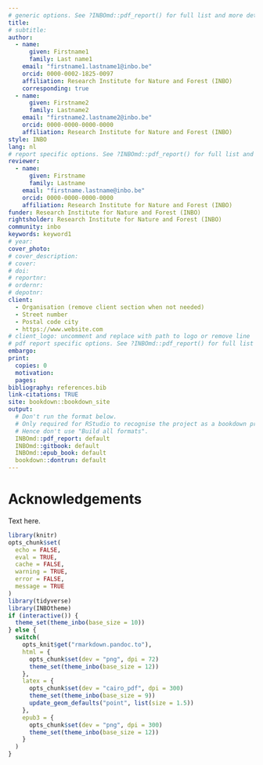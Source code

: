 ```yaml
---
# generic options. See ?INBOmd::pdf_report() for full list and more details.
title:
# subtitle:
author: 
  - name:
      given: Firstname1
      family: Last name1
    email: "firstname1.lastname1@inbo.be"
    orcid: 0000-0002-1825-0097
    affiliation: Research Institute for Nature and Forest (INBO)
    corresponding: true
  - name:
      given: Firstname2
      family: Lastname2
    email: "firstname2.lastname2@inbo.be"
    orcid: 0000-0000-0000-0000
    affiliation: Research Institute for Nature and Forest (INBO)
style: INBO
lang: nl
# report specific options. See ?INBOmd::pdf_report() for full list and more details.
reviewer:
  - name:
      given: Firstname
      family: Lastname
    email: "firstname.lastname@inbo.be"
    orcid: 0000-0000-0000-0000
    affiliation: Research Institute for Nature and Forest (INBO)
funder: Research Institute for Nature and Forest (INBO)
rightsholder: Research Institute for Nature and Forest (INBO)
community: inbo
keywords: keyword1
# year:
cover_photo:
# cover_description:
# cover:
# doi:
# reportnr:
# ordernr:
# depotnr: 
client:
  - Organisation (remove client section when not needed)
  - Street number
  - Postal code city
  - https://www.website.com
# client_logo: uncomment and replace with path to logo or remove line
# pdf report specific options. See ?INBOmd::pdf_report() for full list and more details.
embargo:
print:
  copies: 0
  motivation:
  pages:
bibliography: references.bib
link-citations: TRUE
site: bookdown::bookdown_site
output:
  # Don't run the format below.
  # Only required for RStudio to recognise the project as a bookdown project.
  # Hence don't use "Build all formats".
  INBOmd::pdf_report: default
  INBOmd::gitbook: default
  INBOmd::epub_book: default
  bookdown::dontrun: default
---
```


# Acknowledgements {-}

Text here.


```r
library(knitr)
opts_chunk$set(
  echo = FALSE,
  eval = TRUE,
  cache = FALSE,
  warning = TRUE,
  error = FALSE,
  message = TRUE
)
library(tidyverse)
library(INBOtheme)
if (interactive()) {
  theme_set(theme_inbo(base_size = 10))
} else {
  switch(
    opts_knit$get("rmarkdown.pandoc.to"),
    html = {
      opts_chunk$set(dev = "png", dpi = 72)
      theme_set(theme_inbo(base_size = 12))
    },
    latex = {
      opts_chunk$set(dev = "cairo_pdf", dpi = 300)
      theme_set(theme_inbo(base_size = 9))
      update_geom_defaults("point", list(size = 1.5))
    },
    epub3 = {
      opts_chunk$set(dev = "png", dpi = 300)
      theme_set(theme_inbo(base_size = 12))
    }
  )
}
```
